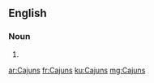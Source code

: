 ==English==

===Noun===
{{head|en}}

# {{plural of|Cajun}}

[[ar:Cajuns]]
[[fr:Cajuns]]
[[ku:Cajuns]]
[[mg:Cajuns]]